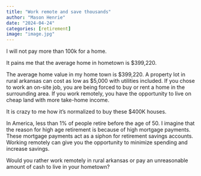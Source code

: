 ```yaml
---
title: "Work remote and save thousands"
author: "Mason Henrie"
date: "2024-04-24"
categories: [retirement]
image: "image.jpg"
---
```


I will not pay more than 100k for a home.



It pains me that the average home in hometown is $399,220. 

The average home value in my home town is $399,220. A property lot in rural arkansas can cost as low as $5,000 with utilities included. If you chose to work an on-site job, you are being forced to buy or rent a home in the surrounding area. If you work remotely, you have the opportunity to live on cheap land with more take-home income. 

It is crazy to me how it's normalized to buy these $400K houses.

In America, less than 1% of people retire before the age of 50. I imagine that the reason for high age retirement is because of high mortgage payments. These mortgage payments act as a siphon for retirement savings accounts. Working remotely can give you the opportunity to minimize spending and increase savings. 

 Would you rather work remotely in rural arkansas or pay an unreasonable amount of cash to live in your hometown? 


